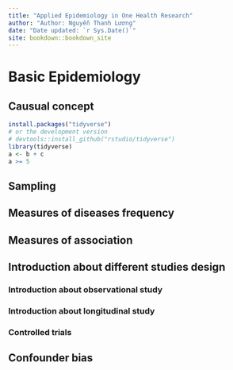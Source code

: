 ```yaml
--- 
title: "Applied Epidemiology in One Health Research"
author: "Author: Nguyễn Thanh Lương"
date: "Date updated: `r Sys.Date()`"
site: bookdown::bookdown_site
---
```



# Basic Epidemiology

## Causual concept
```r
install.packages("tidyverse")
# or the development version
# devtools::install_github("rstudio/tidyverse")
library(tidyverse)
a <- b + c
a >= 5
```

## Sampling

## Measures of diseases frequency

## Measures of association

## Introduction about different studies design

### Introduction about observational study

### Introduction about longitudinal study

### Controlled trials

## Confounder bias


